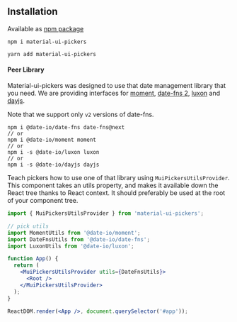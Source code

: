 
<PageMeta
  title="Installation"
  description="Step-by-step guide how to install material-ui-pickers"
/>

## Installation

Available as [npm package](https://www.npmjs.com/package/material-ui-pickers)

```
npm i material-ui-pickers

yarn add material-ui-pickers
```

#### Peer Library

Material-ui-pickers was designed to use that date management library that you need.
We are providing interfaces for [moment](https://momentjs.com/), [date-fns 2](https://date-fns.org/), [luxon](https://moment.github.io/luxon/) and [dayjs](https://github.com/iamkun/dayjs).

Note that we support only `v2` versions of date-fns.

```
npm i @date-io/date-fns date-fns@next
// or
npm i @date-io/moment moment
// or
npm i -s @date-io/luxon luxon
// or
npm i -s @date-io/dayjs dayjs
```

Teach pickers how to use one of that library using `MuiPickersUtilsProvider`. This component takes an utils
property, and makes it available down the React tree thanks to React context. It should
preferably be used at the root of your component tree.

```jsx
import { MuiPickersUtilsProvider } from 'material-ui-pickers';

// pick utils
import MomentUtils from '@date-io/moment';
import DateFnsUtils from '@date-io/date-fns';
import LuxonUtils from '@date-io/luxon';

function App() {
  return (
    <MuiPickersUtilsProvider utils={DateFnsUtils}>
      <Root />
    </MuiPickersUtilsProvider>
  );
}

ReactDOM.render(<App />, document.querySelector('#app'));

```
